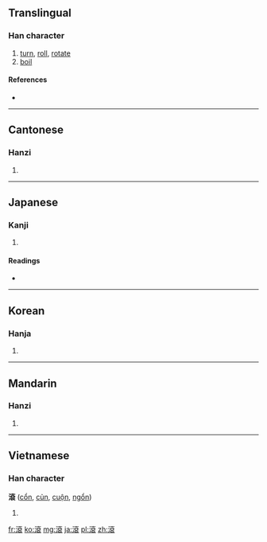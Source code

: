 {{also|滚}}
==Translingual==

===Han character===
{{Han char|rn=85|rad=水|as=11|sn=14|four=3013<sub>2</sub>|canj=水卜金女 (EYCV)}}

# [[turn]], [[roll]], [[rotate]]
# [[boil]]

====References====
* {{Han ref|kx=0644.170|dkj=18098|dj=1052.020|hdz=31705.040|uh=6EFE|ud=28414|bh=BA75|bd=47733}}

----

==Cantonese==

===Hanzi===
{{yue-hanzi|jyut=|y=gwan2, kwan2|sim=滚}}

# {{defn|Cantonese|sort=水11}}

----

==Japanese==

===Kanji===
{{ja-kanji|grade=|rs=水11}}

# {{defn|Japanese|sort=水11}}

====Readings====
* {{ja-readings|on=[[こん]] (kon)|kun=[[たぎる]] (tagiru)}}

----

==Korean==

===Hanja===
{{ko-hanja|hangeul=곤|eumhun=|rv=gon|mr=kon|y=kon}}

# {{defn|Korean|sort=水11}}

----

==Mandarin==

===Hanzi===
{{cmn-hanzi|sim=滚|pin=[[gǔn]] ([[gun3]]), [[mèn]] ([[men4]])|wg=kun<sup>3</sup>, men<sup>4</sup>}}

# {{defn|Mandarin|sort=水11}}

----

==Vietnamese==

===Han character===
'''滾''' ([[cổn]], [[củn]], [[cuộn]], [[ngổn]])

# {{defn|Vietnamese}}

[[fr:滾]]
[[ko:滾]]
[[mg:滾]]
[[ja:滾]]
[[pl:滾]]
[[zh:滾]]